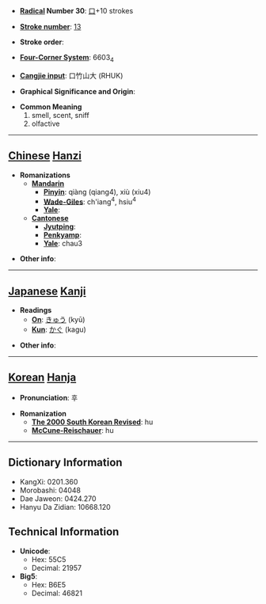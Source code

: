 * '''[[Wiktionary:Chinese radical index| Radical]] Number 30''': [[Wiktionary:Chinese radical index 口|口]]+10 strokes

* '''[[Wiktionary:Chinese total strokes index|Stroke number]]''': [[Wiktionary:Chinese total strokes index 13|13]]

* '''Stroke order''': 

* '''[[Wiktionary:Chinese four corner index|Four-Corner System]]''': 6603<sub>4</sub>

* '''[[Wiktionary:Chinese Cangjie index|Cangjie input]]''': 口竹山大 (RHUK)

* '''Graphical Significance and Origin''': 

* '''Common Meaning'''
*#smell, scent, sniff
*# olfactive


----

== [[Chinese]] [[Hanzi]] ==

* '''Romanizations'''
** '''[[Mandarin]]'''
*** '''[[Pinyin]]''': qiàng (qiang4), xiù (xiu4)
*** '''[[Wade-Giles]]''': ch'iang<sup>4</sup>, hsiu<sup>4</sup>
*** '''[[Yale]]''': 
** '''[[Cantonese]]'''
*** '''[[Jyutping]]''':
*** '''[[Penkyamp]]''': 
*** '''[[Yale]]''': chau3

* '''Other info''': 

----

== [[Japanese]] [[Kanji]] ==

* '''Readings'''
** '''[[On]]''': [[きゅう]] (kyū)
** '''[[Kun]]''': [[かぐ]] (kagu)

* '''Other info''':  

----

== [[Korean]] [[Hanja]] ==

* '''Pronunciation''': 후

* '''Romanization'''
** '''[[The 2000 South Korean Revised Romanization|The 2000 South Korean Revised]]''': hu
** '''[[McCune-Reischauer]]''': hu

----

== Dictionary Information ==

* KangXi: 0201.360
* Morobashi: 04048
* Dae Jaweon: 0424.270
* Hanyu Da Zidian: 10668.120

== Technical Information ==

* '''Unicode''':
** Hex: 55C5
** Decimal: 21957
* '''Big5''':
** Hex: B6E5
** Decimal: 46821